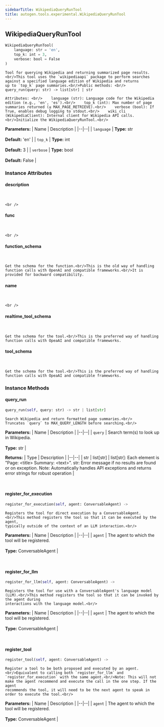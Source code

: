 ```yaml
---
sidebarTitle: WikipediaQueryRunTool
title: autogen.tools.experimental.WikipediaQueryRunTool
---
```

<h2 id="autogen.tools.experimental.WikipediaQueryRunTool" class="doc doc-heading">
    <code class="doc-symbol doc-symbol-heading doc-symbol-class"></code>
    <span class="doc doc-object-name doc-class-name">WikipediaQueryRunTool</span>
</h2>

```python
WikipediaQueryRunTool(
    language: str = 'en',
    top_k: int = 3,
    verbose: bool = False
)
```

    Tool for querying Wikipedia and returning summarized page results.<br/>This tool uses the `wikipediaapi` package to perform searches
    against a specified language edition of Wikipedia and returns
    up to `top_k` page summaries.<br/>Public methods: <br/>    query_run(query: str) -> list[str] | str
    
    Attributes: <br/>    language (str): Language code for the Wikipedia edition (e.g., 'en', 'es').<br/>    top_k (int): Max number of page summaries returned (≤ MAX_PAGE_RETRIEVE).<br/>    verbose (bool): If True, enables debug logging to stdout.<br/>    wiki_cli (WikipediaClient): Internal client for Wikipedia API calls.<br/>Initialize the WikipediaQueryRunTool.<br/>

<b>Parameters:</b>
| Name | Description |
|--|--|
| `language` | **Type:** str<br/><br/>**Default:** 'en' |
| `top_k` | **Type:** int<br/><br/>**Default:** 3 |
| `verbose` | **Type:** bool<br/><br/>**Default:** False |

### Instance Attributes

<code class="doc-symbol doc-symbol-heading doc-symbol-attribute"></code>
#### description
<br />

    <br />

<code class="doc-symbol doc-symbol-heading doc-symbol-attribute"></code>
#### func
<br />

    <br />

<code class="doc-symbol doc-symbol-heading doc-symbol-attribute"></code>
#### function_schema
<br />

    Get the schema for the function.<br/>This is the old way of handling function calls with OpenAI and compatible frameworks.<br/>It is provided for backward compatibility.

<code class="doc-symbol doc-symbol-heading doc-symbol-attribute"></code>
#### name
<br />

    <br />

<code class="doc-symbol doc-symbol-heading doc-symbol-attribute"></code>
#### realtime_tool_schema
<br />

    Get the schema for the tool.<br/>This is the preferred way of handling function calls with OpeaAI and compatible frameworks.

<code class="doc-symbol doc-symbol-heading doc-symbol-attribute"></code>
#### tool_schema
<br />

    Get the schema for the tool.<br/>This is the preferred way of handling function calls with OpeaAI and compatible frameworks.

### Instance Methods

<code class="doc-symbol doc-symbol-heading doc-symbol-method"></code>
#### query_run

```python
query_run(self, query: str) -> str | list[str]
```

    Search Wikipedia and return formatted page summaries.<br/>        Truncates `query` to MAX_QUERY_LENGTH before searching.<br/>

<b>Parameters:</b>
| Name | Description |
|--|--|
| `query` | Search term(s) to look up in Wikipedia.<br/><br/>**Type:** str |

<b>Returns:</b>
| Type | Description |
|--|--|
| str \| list[str] | list[str]: Each element is "Page: &lt;title> Summary: &lt;text>". str: Error message if no results are found or on exception. Note: Automatically handles API exceptions and returns error strings for robust operation |

<br />

<code class="doc-symbol doc-symbol-heading doc-symbol-method"></code>
#### register_for_execution

```python
register_for_execution(self, agent: ConversableAgent) -> 
```

    Registers the tool for direct execution by a ConversableAgent.<br/>This method registers the tool so that it can be executed by the agent,
    typically outside of the context of an LLM interaction.<br/>

<b>Parameters:</b>
| Name | Description |
|--|--|
| `agent` | The agent to which the tool will be registered.<br/><br/>**Type:** ConversableAgent |

<br />

<code class="doc-symbol doc-symbol-heading doc-symbol-method"></code>
#### register_for_llm

```python
register_for_llm(self, agent: ConversableAgent) -> 
```

    Registers the tool for use with a ConversableAgent's language model (LLM).<br/>This method registers the tool so that it can be invoked by the agent during
    interactions with the language model.<br/>

<b>Parameters:</b>
| Name | Description |
|--|--|
| `agent` | The agent to which the tool will be registered.<br/><br/>**Type:** ConversableAgent |

<br />

<code class="doc-symbol doc-symbol-heading doc-symbol-method"></code>
#### register_tool

```python
register_tool(self, agent: ConversableAgent) -> 
```

    Register a tool to be both proposed and executed by an agent.<br/>Equivalent to calling both `register_for_llm` and `register_for_execution` with the same agent.<br/>Note: This will not make the agent recommend and execute the call in the one step. If the agent
    recommends the tool, it will need to be the next agent to speak in order to execute the tool.<br/>

<b>Parameters:</b>
| Name | Description |
|--|--|
| `agent` | The agent to which the tool will be registered.<br/><br/>**Type:** ConversableAgent |

<br />